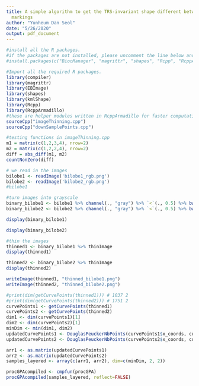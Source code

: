 ```yaml
---
title: A simple algorithm to get the TRS-invariant shape different between surgical
  markings
author: "Yunheum Dan Seol"
date: "5/26/2020"
output: pdf_document
---
```


```r
#install all the R packages.
#if the packages are not installed, please uncomment the line below and run it;
#install.packages(c("BiocManager", "magrittr", "shapes", "Rcpp", "RcppArmadillo", "kmlShape"))
```


```r
#Import all the required R packages.
library(compiler)
library(magrittr)
library(EBImage)
library(shapes)
library(kmlShape)
library(Rcpp)
library(RcppArmadillo)
#these are helper modules written in RcppArmadillo for faster computation
sourceCpp("imageThinning.cpp")
sourceCpp("downSamplePoints.cpp")
```


```r
#testing functions in imageThinning.cpp
m1 = matrix(c(1,2,3,4), nrow=2)
m2 = matrix(c(1,2,2,4), nrow=2)
diff = abs_diff(m1, m2)
countNonZero(diff)
```


```r
# we read in the images
bilobe1 <- readImage('bilobe1_rgb.png')
bilobe2 <- readImage('bilobe2_rgb.png')
#bilobe1
```

```r
#turn images into grayscale
binary_bilobe1 <- bilobe1 %>% channel(., "gray") %>% `<`(., 0.5) %>% bwlabel(.)
binary_bilobe2 <- bilobe2 %>% channel(., "gray") %>% `<`(., 0.5) %>% bwlabel(.)

```
```r
display(binary_bilobe1)
```

```r
display(binary_bilobe2)
```

```r
#thin the images
thinned1 <- binary_bilobe1 %>% thinImage
display(thinned1)
```


```r
thinned2 <- binary_bilobe2 %>% thinImage
display(thinned2)
```

```r
writeImage(thinned1, "thinned_bilobe1.png")
writeImage(thinned2, "thinned_bilobe2.png")
```

```r
#print(dim(getCurvePoints(thinned1))) # 1037 2
#print(dim(getCurvePoints(thinned2))) # 1751 2
curvePoints1 <- getCurvePoints(thinned1)
curvePoints2 <- getCurvePoints(thinned2)
dim1 <- dim(curvePoints1)[1]
dim2 <- dim(curvePoints2)[1]
minDim <- min(dim1, dim2)
updatedCurvePoints1 <- DouglasPeuckerNbPoints(curvePoints1$x_coords, curvePoints1$y_coords, minDim)
updatedCurvePoints2 <- DouglasPeuckerNbPoints(curvePoints2$x_coords, curvePoints2$y_coords, minDim)

```


```r
arr1 <- as.matrix(updatedCurvePoints1)
arr2 <- as.matrix(updatedCurvePoints2)
samples_layered <- array(c(arr1, arr2), dim=c(minDim, 2, 2))
```

```r
procGPAcompiled <- cmpfun(procGPA)
procGPAcompiled(samples_layered, reflect=FALSE)
```


